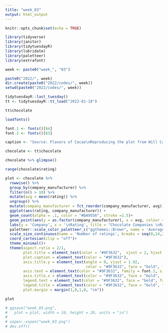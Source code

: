 ```yaml
---
title: "week_03"
output: html_output
---
```


```r
knitr::opts_chunk$set(echo = TRUE)

library(tidyverse)
library(janitor)
library(tidytuesdayR)
library(lubridate)
library(paletteer)
library(extrafont)
```

```r
week <- paste0("week_", "03")

paste0("2022/", week)
dir.create(paste0("2022/codes/", week))
setwd(paste0("2022/codes/", week))
```

```r
tidytuesdayR::last_tuesday()
tt <- tidytuesdayR::tt_load("2022-01-18")

tt$chocolate

loadfonts()

font.1 <- fonts()[84]
font.2 <- fonts()[63]

caption <- "Source: Flavors of Cacao\nReproducing the plot from Will Canniford, on Kagle, with some customization:\n https://www.kaggle.com/willcanniford/chocolate-bar-ratings-extensive-eda"
```

```r
chocolate <- tt$chocolate
```

```r
chocolate %>% glimpse()

range(chocolate$rating)

```

```r
plot <- chocolate %>% 
  rowwise() %>% 
  group_by(company_manufacturer) %>% 
  filter(n() > 10) %>% 
  mutate(avg = mean(rating)) %>% 
  ungroup() %>% 
  mutate(company_manufacturer = fct_reorder(company_manufacturer, avg)) %>% 
  ggplot(aes(rating, company_manufacturer)) + 
  geom_count(alpha = .1, color = "#DA9556", stroke =1.5)+
  geom_point(aes(y = as.factor(company_manufacturer), x = avg, colour = avg), size =4) + 
  labs(y = 'Company', x = '\nRating', title = "Chocolate Companies \nRating", caption = caption) + 
  paletteer::scale_color_paletteer_c("ggthemes::Brown", name = 'Average rating', breaks = seq(3,4,.25)) + 
  scale_size_continuous(name = 'Number of ratings', breaks = seq(0,14,2), range = c(5,10))+
  coord_cartesian(clip = "off")+
  theme_minimal()+
  theme(aspect.ratio = 2/1,
        plot.title = element_text(color = "#9F3632",  vjust = 2, hjust = .5, family = font.1),
        plot.caption = element_text(color = "#9F3632"),
        axis.title.y = element_text(angle = 0, vjust = 1.02, 
                                    color = "#9F3632", face = "bold", family = font.2),
        axis.text = element_text(color = "#9F3632", family = font.2, size = 12),
        axis.title.x = element_text(color = "#9F3632", face = "bold", family = font.2),
        legend.text = element_text(color = "#9F3632", face = "bold", family = font.2),
        legend.title = element_text(color = "#9F3632", face = "bold", family = font.2),
        plot.margin = margin(1,0,1,0, "cm"))

plot
```

```r
# ggsave("week_03.png",
#   plot = plot, width = 10, height = 20, units = "in")
# 
# xopen::xopen("week_03.png")
# dev.off()
```
